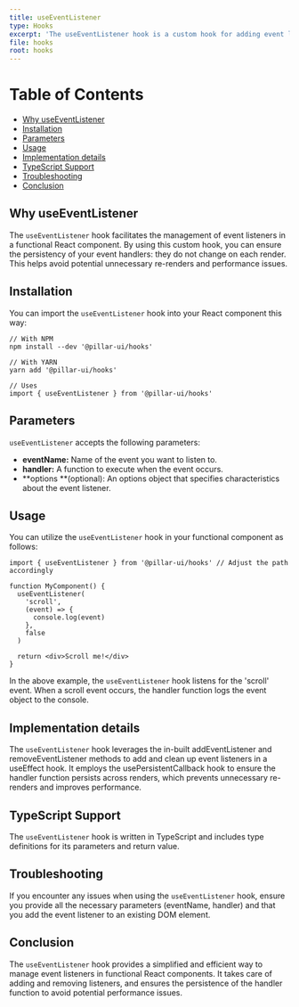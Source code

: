 ```yaml
---
title: useEventListener
type: Hooks
excerpt: 'The useEventListener hook is a custom hook for adding event listeners to DOM elements. It ensures the created event listener is a persistent function that does not change with each render.'
file: hooks
root: hooks
---
```


# Table of Contents

- [Why useEventListener](#why-useeventlistener)
- [Installation](#installation)
- [Parameters](#parameters)
- [Usage](#usage)
- [Implementation details](#implementation-details)
- [TypeScript Support](#typescript-support)
- [Troubleshooting](#troubleshooting)
- [Conclusion](#conclusion)

## Why useEventListener

The `useEventListener` hook facilitates the management of event listeners in a functional React component. By using this custom hook, you can ensure the persistency of your event handlers: they do not change on each render. This helps avoid potential unnecessary re-renders and performance issues.

## Installation

You can import the `useEventListener` hook into your React component this way:

```tsx
// With NPM
npm install --dev '@pillar-ui/hooks'

// With YARN
yarn add '@pillar-ui/hooks'

// Uses
import { useEventListener } from '@pillar-ui/hooks'

```

## Parameters

`useEventListener` accepts the following parameters:

- **eventName:** Name of the event you want to listen to.
- **handler:** A function to execute when the event occurs.
- **options **(optional): An options object that specifies characteristics about the event listener.

## Usage

You can utilize the `useEventListener` hook in your functional component as follows:

```tsx
import { useEventListener } from '@pillar-ui/hooks' // Adjust the path accordingly

function MyComponent() {
  useEventListener(
    'scroll',
    (event) => {
      console.log(event)
    },
    false
  )

  return <div>Scroll me!</div>
}
```

In the above example, the `useEventListener` hook listens for the 'scroll' event. When a scroll event occurs, the handler function logs the event object to the console.

## Implementation details

The `useEventListener` hook leverages the in-built addEventListener and removeEventListener methods to add and clean up event listeners in a useEffect hook. It employs the usePersistentCallback hook to ensure the handler function persists across renders, which prevents unnecessary re-renders and improves performance.

## TypeScript Support

The `useEventListener` hook is written in TypeScript and includes type definitions for its parameters and return value.

## Troubleshooting

If you encounter any issues when using the `useEventListener` hook, ensure you provide all the necessary parameters (eventName, handler) and that you add the event listener to an existing DOM element.

## Conclusion

The `useEventListener` hook provides a simplified and efficient way to manage event listeners in functional React components. It takes care of adding and removing listeners, and ensures the persistence of the handler function to avoid potential performance issues.
